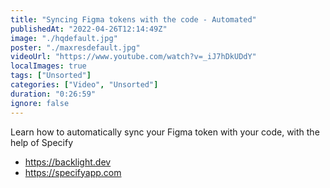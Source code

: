 ```yaml
---
title: "Syncing Figma tokens with the code - Automated"
publishedAt: "2022-04-26T12:14:49Z"
image: "./hqdefault.jpg"
poster: "./maxresdefault.jpg"
videoUrl: "https://www.youtube.com/watch?v=_iJ7hDkUDdY"
localImages: true
tags: ["Unsorted"]
categories: ["Video", "Unsorted"]
duration: "0:26:59"
ignore: false
---
```


Learn how to automatically sync your Figma token with your code, with the help of Specify

- https://backlight.dev
- https://specifyapp.com
